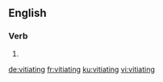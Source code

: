 
==English==

===Verb===
{{head|en|present participle}}

# {{present participle of|vitiate|lang=en}}

[[de:vitiating]]
[[fr:vitiating]]
[[ku:vitiating]]
[[vi:vitiating]]